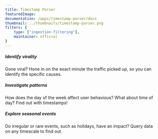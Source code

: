 ```yaml
---
title: Timestamp Parser
featuredImage: 
documentation: /apps/timestamp-parser/docs
thumbnail: ../thumbnails/timestamp-parser.png
filters: {
    type: ["ingestion-filtering"],
    maintainer: official
}
---
```


<Section
    divider={false}
    title="Enhance event data by parsing standard timestamps into unique properties, enabling you to investigate time-based data fully."
    size="full"
    cols={3}
>
    <div>
        <h5>Identify virality</h5>
        <p>Gone viral? Hone in on the exact minute the traffic picked up, so you can identify the specific causes.</p>
    </div>
    <div>
        <h5>Investigate patterns</h5>
        <p>How does the day of the week affect user behavious? What about time of day? Find out with timestamps!</p>
    </div>
    <div>
        <h5>Explore seasonal events</h5>
        <p>Do irregular or rare events, such as holidays, have an impact? Query data on any timescale to find out.</p>
    </div>

</Section>

<TutorialsSlider topic="timestamp-parser" />

<Documentation />
